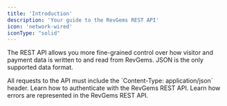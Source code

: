 ```yaml
---
title: 'Introduction'
description: 'Your guide to the RevGems REST API'
icon: 'network-wired'
iconType: "solid"
---
```


The REST API allows you more fine-grained control over how visitor and payment data is written to and read from RevGems.
JSON is the only supported data format.

<Info>
All requests to the API must include the `Content-Type: application/json` header.
</Info>

<CardGroup cols={2}>
  <Card title="Authentication" icon="lock" href="/api-reference/authentication">
    Learn how to authenticate with the RevGems REST API.
  </Card>
  <Card title="Errors" icon="burst" href="/api-reference/errors">
    Learn how errors are represented in the RevGems REST API.
  </Card>
</CardGroup>
